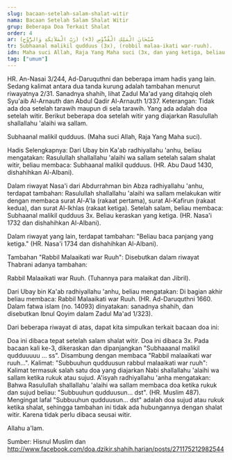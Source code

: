 ```yaml
---
slug: bacaan-setelah-salam-shalat-witir
nama: Bacaan Setelah Salam Shalat Witir
grup: Beberapa Doa Terkait Shalat
order: 4
ar: (سُبْحَانَ الْمَلِكِ الْقُدُّوْسِ (3×) (رَبِّ الْمَلاَئِكَةِ وَالرُّوْحِ
tr: Subhaanal malikil qudduus (3x), (robbil malaa-ikati war-ruuh).
idn: Maha suci Allah, Raja Yang Maha suci (3x, dan yang ketiga, beliau membacanya dengan suara keras dan panjang, dan menambahkan) Tuhannya para malaikat dan Jibril.
tag: ["umum"]
---
```


HR. An-Nasai 3/244, Ad-Daruquthni dan beberapa imam hadis yang lain. Sedang kalimat antara dua tanda kurung adalah tambahan menurut riwayatnya 2/31. Sanadnya shahih, lihat Zadul Ma'ad yang ditahqiq oleh Syu'aib Al-Arnauth dan Abdul Qadir Al-Arnauth 1/337.
Keterangan:
Tidak ada doa setelah tarawih maupun di sela tarawih. Yang ada adalah doa setelah witir. Berikut beberapa doa setelah witir yang diajarkan Rasulullah shallallahu 'alaihi wa sallam.

Subhaanal malikil qudduus. (Maha suci Allah, Raja Yang Maha suci).

Hadis Selengkapnya:
Dari Ubay bin Ka'ab radhiyallahu 'anhu, beliau mengatakan: Rasulullah shallallahu 'alaihi wa sallam setelah salam shalat witir, beliau membaca: Subhaanal malikil qudduus. (HR. Abu Daud 1430, dishahihkan Al-Albani).

Dalam riwayat Nasa'i dari Abdurrahman bin Abza radhiyallahu 'anhu, terdapat tambahan: Rasulullah shallallahu 'alaihi wa sallam melakukan witir dengan membaca surat Al-A'la (rakaat pertama), surat Al-Kafirun (rakaat kedua), dan surat Al-Ikhlas (rakaat ketiga). Setelah salam, beliau membaca: Subhaanal malikil qudduus 3x. Beliau keraskan yang ketiga. (HR. Nasa'i 1732 dan dishahihkan Al-Albani).

Dalam riwayat yang lain, terdapat tambahan: "Beliau baca panjang yang ketiga." (HR. Nasa'i 1734 dan dishahihkan Al-Albani).

Tambahan "Rabbil Malaaikati war Ruuh":
Disebutkan dalam riwayat Thabrani adanya tambahan:

Rabbil Malaaikati war Ruuh. (Tuhannya para malaikat dan Jibril).

Dari Ubay bin Ka'ab radhiyallahu 'anhu, beliau mengatakan: Di bagian akhir beliau membaca: Rabbil Malaaikati war Ruuh. (HR. Ad-Daruquthni 1660. Dalam fatwa islam (no. 14093) dinyatakan: sanadnya shahih, dan disebutkan Ibnul Qoyim dalam Zadul Ma'ad 1/323).

Dari beberapa riwayat di atas, dapat kita simpulkan terkait bacaan doa ini:

Doa ini dibaca tepat setelah salam shalat witir.
Doa ini dibaca 3x.
Pada bacaan kali ke-3, dikeraskan dan dipanjangkan "Subhaaanal malikil qudduuuuu … ss".
Disambung dengan membaca "Rabbil malaaikati war ruuh…".
Kalimat: "Subbuuhun qudduusun rabbul malaaikati war ruuh":
Kalimat termasuk salah satu doa yang diajarkan Nabi shallallahu 'alaihi wa sallam ketika rukuk atau sujud. A'isyah radhiyallahu 'anha mengatakan: Bahwa Rasulullah shallallahu 'alaihi wa sallam membaca doa ketika rukuk dan sujud beliau: "Subbuuhun qudduusun… dst". (HR. Muslim 487). Mengingat lafal "Subbuuhun qudduusun… dst" adalah doa sujud atau rukuk ketika shalat, sehingga tambahan ini tidak ada hubungannya dengan shalat witir. Karena tidak perlu dibaca seusai witir.

Allahu a'lam.


Sumber: Hisnul Muslim dan http://www.facebook.com/doa.dzikir.shahih.harian/posts/271175212982544
